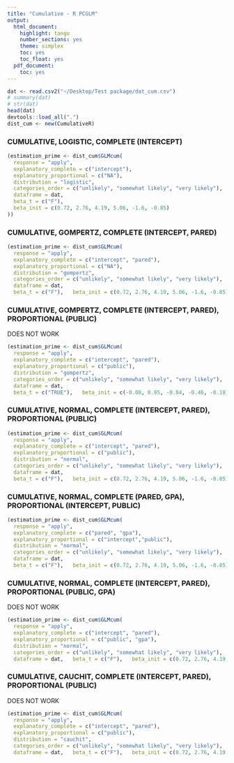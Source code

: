 ```yaml
---
title: "Cumulative - R PCGLM"
output:
  html_document:
    highlight: tango
    number_sections: yes
    theme: simplex
    toc: yes
    toc_float: yes
  pdf_document:
    toc: yes
---
```



```r
dat <- read.csv2("~/Desktop/Test package/dat_cum.csv")
# summary(dat)
# str(dat)
head(dat)
devtools::load_all(".")
dist_cum <- new(CumulativeR)
```


### CUMULATIVE, LOGISTIC, COMPLETE (INTERCEPT)
```r
(estimation_prime <- dist_cum$GLMcum(
  response = "apply",
  explanatory_complete = c("intercept"),
  explanatory_proportional = c("NA"),
  distribution = "logistic",
  categories_order = c("unlikely", "somewhat likely", "very likely"),
  dataframe = dat,   
  beta_t = c("F"),
  beta_init = c(0.72, 2.76, 4.19, 5.06, -1.6, -0.85)
))
```

### CUMULATIVE, GOMPERTZ, COMPLETE (INTERCEPT, PARED)

```r
(estimation_prime <- dist_cum$GLMcum(
  response = "apply",
  explanatory_complete = c("intercept", "pared"),
  explanatory_proportional = c("NA"),
  distribution = "gompertz",
  categories_order = c("unlikely", "somewhat likely", "very likely"),
  dataframe = dat,
  beta_t = c("F"),   beta_init = c(0.72, 2.76, 4.19, 5.06, -1.6, -0.85) ))
```

### CUMULATIVE, GOMPERTZ, COMPLETE (INTERCEPT, PARED), PROPORTIONAL (PUBLIC)
DOES NOT WORK


```r
(estimation_prime <- dist_cum$GLMcum(
  response = "apply",
  explanatory_complete = c("intercept", "pared"),
  explanatory_proportional = c("public"),
  distribution = "gompertz",
  categories_order = c("unlikely", "somewhat likely", "very likely"),
  dataframe = dat,   
  beta_t = c("TRUE"),   beta_init = c(-0.08, 0.95, -0.84, -0.46, -0.18) ))
```

### CUMULATIVE, NORMAL, COMPLETE (INTERCEPT, PARED), PROPORTIONAL (PUBLIC)

```r
(estimation_prime <- dist_cum$GLMcum(
  response = "apply",
  explanatory_complete = c("intercept", "pared"),
  explanatory_proportional = c("public"),
  distribution = "normal",
  categories_order = c("unlikely", "somewhat likely", "very likely"),
  dataframe = dat,   
  beta_t = c("F"),   beta_init = c(0.72, 2.76, 4.19, 5.06, -1.6, -0.85) ))
```

### CUMULATIVE, NORMAL, COMPLETE (PARED, GPA), PROPORTIONAL (INTERCEPT, PUBLIC)

```r
(estimation_prime <- dist_cum$GLMcum(
  response = "apply",
  explanatory_complete = c("pared", "gpa"),
  explanatory_proportional = c("intercept","public"),
  distribution = "normal",
  categories_order = c("unlikely", "somewhat likely", "very likely"),
  dataframe = dat,
  beta_t = c("F"),   beta_init = c(0.72, 2.76, 4.19, 5.06, -1.6, -0.85) ))
```

### CUMULATIVE, NORMAL, COMPLETE (INTERCEPT, PARED), PROPORTIONAL (PUBLIC, GPA)
DOES NOT WORK
```r
(estimation_prime <- dist_cum$GLMcum(
  response = "apply",
  explanatory_complete = c("intercept", "pared"),
  explanatory_proportional = c("public", "gpa"),
  distribution = "normal",
  categories_order = c("unlikely", "somewhat likely", "very likely"),
  dataframe = dat,   beta_t = c("F"),   beta_init = c(0.72, 2.76, 4.19, 5.06, -1.6, -0.85) ))
```

### CUMULATIVE, CAUCHIT, COMPLETE (INTERCEPT, PARED), PROPORTIONAL (PUBLIC)

DOES NOT WORK 

```r
(estimation_prime <- dist_cum$GLMcum(
  response = "apply",
  explanatory_complete = c("intercept", "pared"),
  explanatory_proportional = c("public"),
  distribution = "cauchit",
  categories_order = c("unlikely", "somewhat likely", "very likely"),
  dataframe = dat,   beta_t = c("F"),   beta_init = c(0.72, 2.76, 4.19, 5.06, -1.6, -0.85) ))
```


